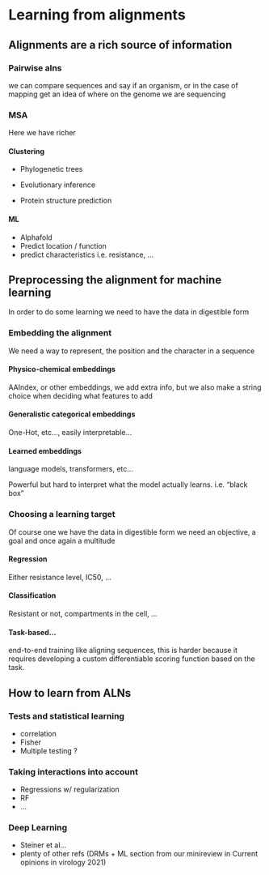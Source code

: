 # Learning from alignments

## Alignments are a rich source of information

### Pairwise alns

we can compare sequences and say if an organism, or in the case of mapping get an idea of where on the genome we are sequencing

### MSA

Here we have richer

#### Clustering

-   Phylogenetic trees

-   Evolutionary inference

-   Protein structure prediction

#### ML

-   Alphafold
-   Predict location / function
-   predict characteristics i.e. resistance, ...

## Preprocessing the alignment for machine learning

In order to do some learning we need to have the data in digestible form

### Embedding the alignment

We need a way to represent, the position and the character in a sequence

#### Physico-chemical embeddings

AAIndex, or other embeddings, we add extra info, but we also make a string choice when deciding what features to add

#### Generalistic categorical embeddings

One-Hot, etc..., easily interpretable...

#### Learned embeddings

language models, transformers, etc...

Powerful but hard to interpret what the model actually learns. i.e. "black box"

### Choosing a learning target

Of course one we have the data in digestible form we need an objective, a goal and once again a multitude

#### Regression

Either resistance level, IC50, ...

#### Classification

Resistant or not, compartments in the cell, ...

#### Task-based...

end-to-end training like aligning sequences, this is harder because it requires developing a custom differentiable scoring function based on the task.

## How to learn from ALNs

### Tests and statistical learning

-   correlation
-   Fisher
-   Multiple testing ?

### Taking interactions into account

-   Regressions w/ regularization
-   RF
-   ...

### Deep Learning

-   Steiner et al...
-   plenty of other refs (DRMs + ML section from our minireview in Current opinions in virology 2021)

\printbibliography[segment=\therefsegment,heading=subbibintoc,title={References for chapter \thechapter}]
